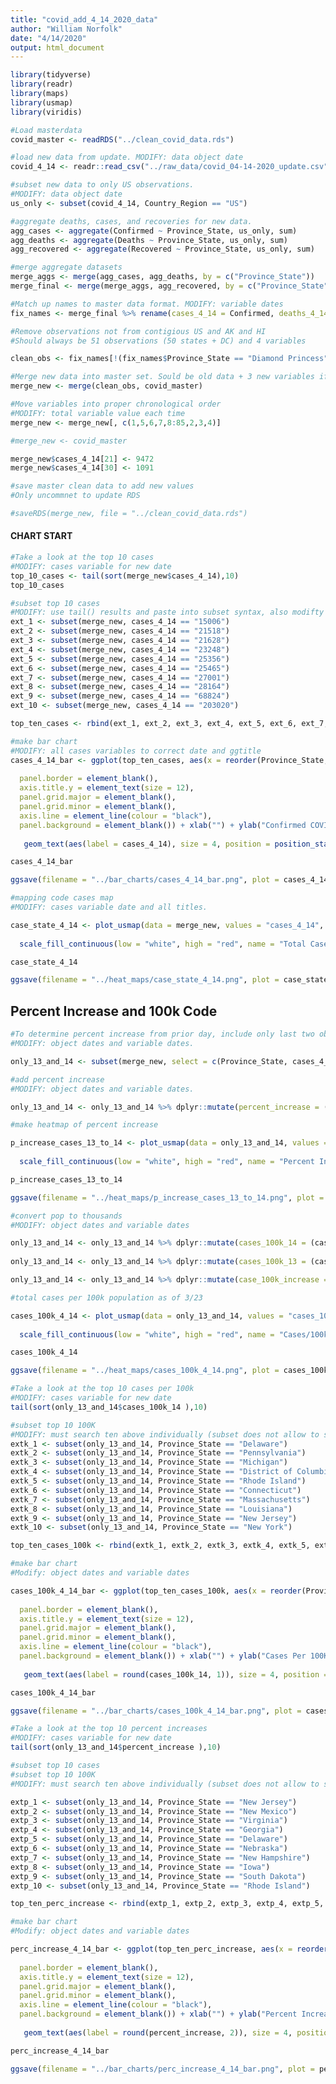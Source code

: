 ```yaml
---
title: "covid_add_4_14_2020_data"
author: "William Norfolk"
date: "4/14/2020"
output: html_document
---
```


```r
library(tidyverse)
library(readr)
library(maps)
library(usmap)
library(viridis)
```

```r
#Load masterdata
covid_master <- readRDS("../clean_covid_data.rds")
```


```r
#load new data from update. MODIFY: data object date
covid_4_14 <- readr::read_csv("../raw_data/covid_04-14-2020_update.csv")
```

```r
#subset new data to only US observations. 
#MODIFY: data object date
us_only <- subset(covid_4_14, Country_Region == "US")
```

```r
#aggregate deaths, cases, and recoveries for new data. 
agg_cases <- aggregate(Confirmed ~ Province_State, us_only, sum)
agg_deaths <- aggregate(Deaths ~ Province_State, us_only, sum)
agg_recovered <- aggregate(Recovered ~ Province_State, us_only, sum)
```

```r
#merge aggregate datasets
merge_aggs <- merge(agg_cases, agg_deaths, by = c("Province_State"))
merge_final <- merge(merge_aggs, agg_recovered, by = c("Province_State"))
```

```r
#Match up names to master data format. MODIFY: variable dates
fix_names <- merge_final %>% rename(cases_4_14 = Confirmed, deaths_4_14 = Deaths, recov_4_14 = Recovered)
```

```r
#Remove observations not from contigious US and AK and HI
#Should always be 51 observations (50 states + DC) and 4 variables

clean_obs <- fix_names[!(fix_names$Province_State == "Diamond Princess" | fix_names$Province_State == "Grand Princess" | fix_names$Province_State == "Guam" | fix_names$Province_State == "Puerto Rico" | fix_names$Province_State == "United States Virgin Islands" | fix_names$Province_State == "US" | fix_names$Province_State == "American Samoa" | fix_names$Province_State == "Northern Mariana Islands" | fix_names$Province_State == "Virgin Islands" | fix_names$Province_State == "Wuhan Evacuee" | fix_names$Province_State == "Recovered"),]
```

```r
#Merge new data into master set. Sould be old data + 3 new variables if successful
merge_new <- merge(clean_obs, covid_master)
```

```r
#Move variables into proper chronological order
#MODIFY: total variable value each time
merge_new <- merge_new[, c(1,5,6,7,8:85,2,3,4)]
```

```r
#merge_new <- covid_master
```

```r
merge_new$cases_4_14[21] <- 9472
merge_new$cases_4_14[30] <- 1091

```


```r
#save master clean data to add new values
#Only uncommnet to update RDS

#saveRDS(merge_new, file = "../clean_covid_data.rds")
```

#### CHART START

```r
#Take a look at the top 10 cases
#MODIFY: cases variable for new date
top_10_cases <- tail(sort(merge_new$cases_4_14),10)
top_10_cases
```

```r
#subset top 10 cases
#MODIFY: use tail() results and paste into subset syntax, also modifty cases date value
ext_1 <- subset(merge_new, cases_4_14 == "15006")
ext_2 <- subset(merge_new, cases_4_14 == "21518")
ext_3 <- subset(merge_new, cases_4_14 == "21628")
ext_4 <- subset(merge_new, cases_4_14 == "23248")
ext_5 <- subset(merge_new, cases_4_14 == "25356")
ext_6 <- subset(merge_new, cases_4_14 == "25465")
ext_7 <- subset(merge_new, cases_4_14 == "27001")
ext_8 <- subset(merge_new, cases_4_14 == "28164")
ext_9 <- subset(merge_new, cases_4_14 == "68824")
ext_10 <- subset(merge_new, cases_4_14 == "203020")

top_ten_cases <- rbind(ext_1, ext_2, ext_3, ext_4, ext_5, ext_6, ext_7, ext_8, ext_9, ext_10)
```

```r
#make bar chart
#MODIFY: all cases variables to correct date and ggtitle
cases_4_14_bar <- ggplot(top_ten_cases, aes(x = reorder(Province_State, -cases_4_14), cases_4_14)) + geom_bar(aes(fill = reorder(Province_State, -cases_4_14)),stat = "identity") + theme(axis.text.x = element_text(angle = 45, hjust = 1),
                                                                                                   legend.position = "none",                                                                        axis.text=element_text(size=12),
  panel.border = element_blank(), 
  axis.title.y = element_text(size = 12),
  panel.grid.major = element_blank(),
  panel.grid.minor = element_blank(),
  axis.line = element_line(colour = "black"),
  panel.background = element_blank()) + xlab("") + ylab("Confirmed COVID-19 Cases") + ggtitle("Top Ten Confirmed COVID-19 Cases by State 4/14/2020") +
  
   geom_text(aes(label = cases_4_14), size = 4, position = position_stack(vjust = 0.8))

cases_4_14_bar 
```

```r
ggsave(filename = "../bar_charts/cases_4_14_bar.png", plot = cases_4_14_bar)
```

```r
#mapping code cases map
#MODIFY: cases variable date and all titles.

case_state_4_14 <- plot_usmap(data = merge_new, values = "cases_4_14", color = "black") + 
  
  scale_fill_continuous(low = "white", high = "red", name = "Total Cases", label = scales::comma) + theme(legend.position = "right", plot.title = element_text(color = "black", size = 15, face = "bold"), plot.subtitle = element_text(color = "black", size = 10, face = "italic")) + labs(title = "COVID-19 Confirmed Cases by State", subtitle = "Data as of: 4/14/2020")

case_state_4_14
```

```r
ggsave(filename = "../heat_maps/case_state_4_14.png", plot = case_state_4_14)
```

## Percent Increase and 100k Code

```r
#To determine percent increase from prior day, include only last two observations
#MODIFY: object dates and variable dates.

only_13_and_14 <- subset(merge_new, select = c(Province_State, cases_4_14, cases_4_13, fips, total_pop))
```




```r
#add percent increase
#MODIFY: object dates and variable dates.

only_13_and_14 <- only_13_and_14 %>% dplyr::mutate(percent_increase = (cases_4_14 - cases_4_13) / cases_4_13 * 100)
```

```r
#make heatmap of percent increase

p_increase_cases_13_to_14 <- plot_usmap(data = only_13_and_14, values = "percent_increase", color = "black") + 
  
  scale_fill_continuous(low = "white", high = "red", name = "Percent Increase", label = scales::comma) + theme(legend.position = "right", plot.title = element_text(color = "black", size = 15, face = "bold"), plot.subtitle = element_text(color = "black", size = 10, face = "italic")) + labs(title = "Percent Increase of Confirmed COVID-19 Cases by State", subtitle = "From: 4/13/2020-4/14/2020")

p_increase_cases_13_to_14
```

```r
ggsave(filename = "../heat_maps/p_increase_cases_13_to_14.png", plot = p_increase_cases_13_to_14)
```

```r
#convert pop to thousands
#MODIFY: object dates and variable dates

only_13_and_14 <- only_13_and_14 %>% dplyr::mutate(cases_100k_14 = (cases_4_14 / total_pop) *100000)
  
only_13_and_14 <- only_13_and_14 %>% dplyr::mutate(cases_100k_13 = (cases_4_13 / total_pop) * 100000)

only_13_and_14 <- only_13_and_14 %>% dplyr::mutate(case_100k_increase = (cases_100k_14 - cases_100k_13) / cases_100k_13 *100)

```

```r
#total cases per 100k population as of 3/23

cases_100k_4_14 <- plot_usmap(data = only_13_and_14, values = "cases_100k_14", color = "black") + 
  
  scale_fill_continuous(low = "white", high = "red", name = "Cases/100k Population", label = scales::comma) + theme(legend.position = "right", plot.title = element_text(color = "black", size = 15, face = "bold"), plot.subtitle = element_text(color = "black", size = 10, face = "italic")) + labs(title = "COVID-19 Confirmed Cases Per 100K Individuals by State", subtitle = "Data as of: 4/14/2020")

cases_100k_4_14
```

```r
ggsave(filename = "../heat_maps/cases_100k_4_14.png", plot = cases_100k_4_14)
```

```r
#Take a look at the top 10 cases per 100k
#MODIFY: cases variable for new date
tail(sort(only_13_and_14$cases_100k_14 ),10)
```


```r
#subset top 10 100K
#MODIFY: must search ten above individually (subset does not allow to select by these values for some reason...) and past the states in the code below.Also modify variable and object date names.
extk_1 <- subset(only_13_and_14, Province_State == "Delaware")
extk_2 <- subset(only_13_and_14, Province_State == "Pennsylvania")
extk_3 <- subset(only_13_and_14, Province_State == "Michigan")
extk_4 <- subset(only_13_and_14, Province_State == "District of Columbia")
extk_5 <- subset(only_13_and_14, Province_State == "Rhode Island")
extk_6 <- subset(only_13_and_14, Province_State == "Connecticut")
extk_7 <- subset(only_13_and_14, Province_State == "Massachusetts")
extk_8 <- subset(only_13_and_14, Province_State == "Louisiana")
extk_9 <- subset(only_13_and_14, Province_State == "New Jersey")
extk_10 <- subset(only_13_and_14, Province_State == "New York")

top_ten_cases_100k <- rbind(extk_1, extk_2, extk_3, extk_4, extk_5, extk_6, extk_7, extk_8, extk_9, extk_10)
```

```r
#make bar chart
#Modify: object dates and variable dates

cases_100k_4_14_bar <- ggplot(top_ten_cases_100k, aes(x = reorder(Province_State, -cases_100k_14), cases_100k_14)) + geom_bar(aes(fill = reorder(Province_State, -cases_100k_14)), stat = "identity") + theme(axis.text.x = element_text(angle = 45, hjust = 1),
                                                                                                   legend.position = "none",                                                                        axis.text=element_text(size=12),
  panel.border = element_blank(),   
  axis.title.y = element_text(size = 12),
  panel.grid.major = element_blank(),
  panel.grid.minor = element_blank(),
  axis.line = element_line(colour = "black"),
  panel.background = element_blank()) + xlab("") + ylab("Cases Per 100K Individuals") + ggtitle("Top Ten COVID-19 Confirmed Cases Per 100K Individuals by State 4/14/2020") +
  
   geom_text(aes(label = round(cases_100k_14, 1)), size = 4, position = position_stack(vjust = 0.8))

cases_100k_4_14_bar
```

```r
ggsave(filename = "../bar_charts/cases_100k_4_14_bar.png", plot = cases_100k_4_14_bar)
```

```r
#Take a look at the top 10 percent increases
#MODIFY: cases variable for new date
tail(sort(only_13_and_14$percent_increase ),10)
```

```r
#subset top 10 cases
#subset top 10 100K
#MODIFY: must search ten above individually (subset does not allow to select by these values for some reason...) and past the states in the code below.Also modify variable and object date names.

extp_1 <- subset(only_13_and_14, Province_State == "New Jersey")
extp_2 <- subset(only_13_and_14, Province_State == "New Mexico")
extp_3 <- subset(only_13_and_14, Province_State == "Virginia")
extp_4 <- subset(only_13_and_14, Province_State == "Georgia")
extp_5 <- subset(only_13_and_14, Province_State == "Delaware")
extp_6 <- subset(only_13_and_14, Province_State == "Nebraska")
extp_7 <- subset(only_13_and_14, Province_State == "New Hampshire")
extp_8 <- subset(only_13_and_14, Province_State == "Iowa")
extp_9 <- subset(only_13_and_14, Province_State == "South Dakota")
extp_10 <- subset(only_13_and_14, Province_State == "Rhode Island")

top_ten_perc_increase <- rbind(extp_1, extp_2, extp_3, extp_4, extp_5, extp_6, extp_7, extp_8, extp_9, extp_10)
```

```r
#make bar chart
#Modify: object dates and variable dates

perc_increase_4_14_bar <- ggplot(top_ten_perc_increase, aes(x = reorder(Province_State, -percent_increase), percent_increase)) + geom_bar(aes(fill = reorder(Province_State, -percent_increase)), stat = "identity") + theme(axis.text.x = element_text(angle = 45, hjust = 1),
                                                                                                   legend.position = "none",                                                                        axis.text=element_text(size=12),
  panel.border = element_blank(),   
  axis.title.y = element_text(size = 12),
  panel.grid.major = element_blank(),
  panel.grid.minor = element_blank(),
  axis.line = element_line(colour = "black"),
  panel.background = element_blank()) + xlab("") + ylab("Percent Increase") + ggtitle("COVID-19: Top Ten Percent Increase by State from 4/13/20-4/14/20") +
  
   geom_text(aes(label = round(percent_increase, 2)), size = 4, position = position_stack(vjust = 0.8))

perc_increase_4_14_bar
```

```r
ggsave(filename = "../bar_charts/perc_increase_4_14_bar.png", plot = perc_increase_4_14_bar)
```